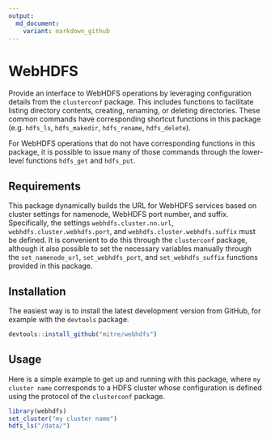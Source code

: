 ```yaml
---
output: 
  md_document:
    variant: markdown_github
---
```


# WebHDFS

Provide an interface to WebHDFS operations by leveraging configuration details from the `clusterconf` package.  This includes functions to facilitate listing directory contents, creating, renaming, or deleting directories.  These common commands have corresponding shortcut functions in this package (e.g. `hdfs_ls`, `hdfs_makedir`, `hdfs_rename`, `hdfs_delete`).

For WebHDFS operations that do not have corresponding functions in this package, it is possible to issue many of those commands through the lower-level functions `hdfs_get` and `hdfs_put`.


## Requirements

This package dynamically builds the URL for WebHDFS services based on cluster settings for namenode, WebHDFS port number, and suffix.  Specifically, the settings `webhdfs.cluster.nn.url`, `webhdfs.cluster.webhdfs.port`, and `webhdfs.cluster.webhdfs.suffix` must be defined.  It is convenient to do this through the `clusterconf` package, although it also possible to set the necessary variables manually through the `set_namenode_url`, `set_webhdfs_port`, and `set_webhdfs_suffix` functions provided in this package.


## Installation

The easiest way is to install the latest development version from GitHub, for example with the `devtools` package. 

```r
devtools::install_github("mitre/webhdfs")
```


## Usage

Here is a simple example to get up and running with this package, where `my cluster name` corresponds to a HDFS cluster whose configuration is defined using the protocol of the `clusterconf` package.

```r
library(webhdfs)
set_cluster("my cluster name")
hdfs_ls("/data/")
```


